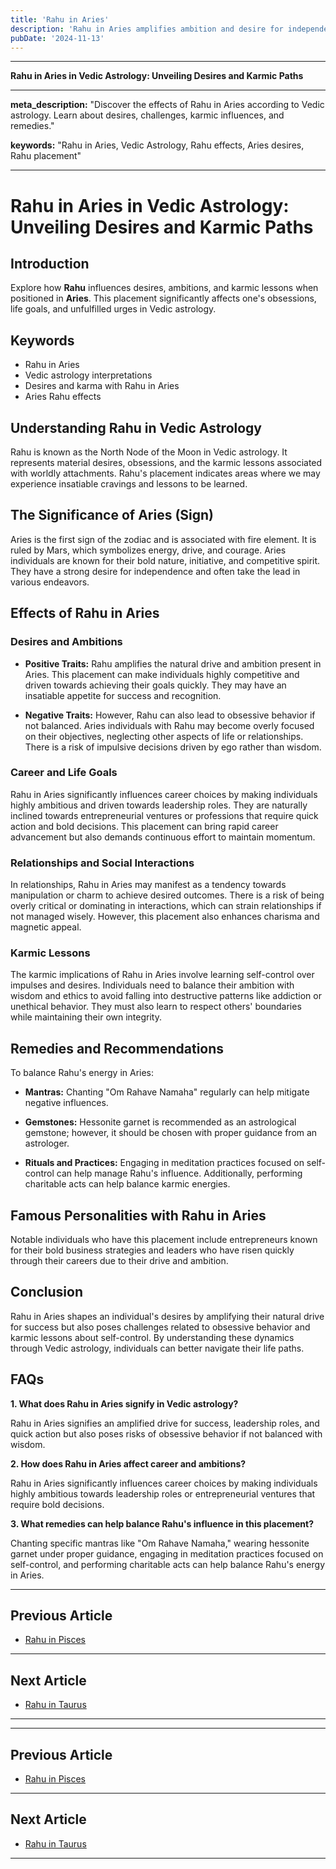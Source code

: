 ```yaml
---
title: 'Rahu in Aries'
description: 'Rahu in Aries amplifies ambition and desire for independence. Individuals are energetic, pioneering, and may pursue goals with relentless determination but need to be cautious of impulsiveness.'
pubDate: '2024-11-13'
---
```


---

**Rahu in Aries in Vedic Astrology: Unveiling Desires and Karmic Paths**

---

**meta_description:** "Discover the effects of Rahu in Aries according to Vedic astrology. Learn about desires, challenges, karmic influences, and remedies."

**keywords:** "Rahu in Aries, Vedic Astrology, Rahu effects, Aries desires, Rahu placement"

---

# Rahu in Aries in Vedic Astrology: Unveiling Desires and Karmic Paths

## Introduction

Explore how **Rahu** influences desires, ambitions, and karmic lessons when positioned in **Aries**. This placement significantly affects one's obsessions, life goals, and unfulfilled urges in Vedic astrology.

## Keywords

- Rahu in Aries
- Vedic astrology interpretations
- Desires and karma with Rahu in Aries
- Aries Rahu effects

## Understanding Rahu in Vedic Astrology

Rahu is known as the North Node of the Moon in Vedic astrology. It represents material desires, obsessions, and the karmic lessons associated with worldly attachments. Rahu's placement indicates areas where we may experience insatiable cravings and lessons to be learned.

## The Significance of Aries (Sign)

Aries is the first sign of the zodiac and is associated with fire element. It is ruled by Mars, which symbolizes energy, drive, and courage. Aries individuals are known for their bold nature, initiative, and competitive spirit. They have a strong desire for independence and often take the lead in various endeavors.

## Effects of Rahu in Aries

### Desires and Ambitions

- **Positive Traits:** Rahu amplifies the natural drive and ambition present in Aries. This placement can make individuals highly competitive and driven towards achieving their goals quickly. They may have an insatiable appetite for success and recognition.
  
- **Negative Traits:** However, Rahu can also lead to obsessive behavior if not balanced. Aries individuals with Rahu may become overly focused on their objectives, neglecting other aspects of life or relationships. There is a risk of impulsive decisions driven by ego rather than wisdom.

### Career and Life Goals

Rahu in Aries significantly influences career choices by making individuals highly ambitious and driven towards leadership roles. They are naturally inclined towards entrepreneurial ventures or professions that require quick action and bold decisions. This placement can bring rapid career advancement but also demands continuous effort to maintain momentum.

### Relationships and Social Interactions

In relationships, Rahu in Aries may manifest as a tendency towards manipulation or charm to achieve desired outcomes. There is a risk of being overly critical or dominating in interactions, which can strain relationships if not managed wisely. However, this placement also enhances charisma and magnetic appeal.

### Karmic Lessons

The karmic implications of Rahu in Aries involve learning self-control over impulses and desires. Individuals need to balance their ambition with wisdom and ethics to avoid falling into destructive patterns like addiction or unethical behavior. They must also learn to respect others' boundaries while maintaining their own integrity.

## Remedies and Recommendations

To balance Rahu's energy in Aries:

- **Mantras:** Chanting "Om Rahave Namaha" regularly can help mitigate negative influences.
  
- **Gemstones:** Hessonite garnet is recommended as an astrological gemstone; however, it should be chosen with proper guidance from an astrologer.
  
- **Rituals and Practices:** Engaging in meditation practices focused on self-control can help manage Rahu's influence. Additionally, performing charitable acts can help balance karmic energies.

## Famous Personalities with Rahu in Aries

Notable individuals who have this placement include entrepreneurs known for their bold business strategies and leaders who have risen quickly through their careers due to their drive and ambition.

## Conclusion

Rahu in Aries shapes an individual's desires by amplifying their natural drive for success but also poses challenges related to obsessive behavior and karmic lessons about self-control. By understanding these dynamics through Vedic astrology, individuals can better navigate their life paths.

## FAQs

**1. What does Rahu in Aries signify in Vedic astrology?**

Rahu in Aries signifies an amplified drive for success, leadership roles, and quick action but also poses risks of obsessive behavior if not balanced with wisdom.

**2. How does Rahu in Aries affect career and ambitions?**

Rahu in Aries significantly influences career choices by making individuals highly ambitious towards leadership roles or entrepreneurial ventures that require bold decisions.

**3. What remedies can help balance Rahu's influence in this placement?**

Chanting specific mantras like "Om Rahave Namaha," wearing hessonite garnet under proper guidance, engaging in meditation practices focused on self-control, and performing charitable acts can help balance Rahu's energy in Aries.

---

## Previous Article
- [Rahu in Pisces](/blogs-md/0808_Rahu_in_Rashi/080812_Rahu_in_Pisces.mdx)

---

## Next Article
- [Rahu in Taurus](/blogs-md/0808_Rahu_in_Rashi/080802_Rahu_in_Taurus.mdx)

---
---

## Previous Article
- [Rahu in Pisces](080812_Rahu_in_Pisces.mdx)

---

## Next Article
- [Rahu in Taurus](080802_Rahu_in_Taurus.mdx)

---
